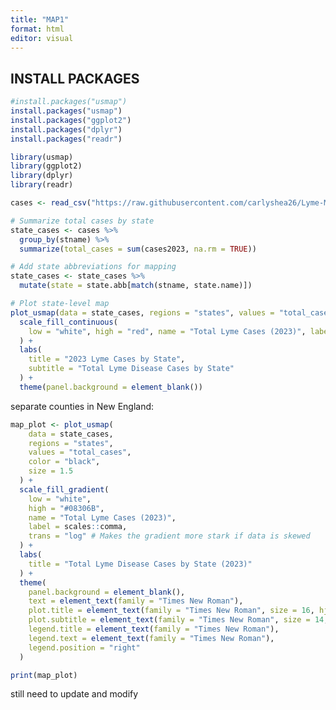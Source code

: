 ```yaml
---
title: "MAP1"
format: html
editor: visual
---
```


## INSTALL PACKAGES 

```r
#install.packages("usmap")
install.packages("usmap")
install.packages("ggplot2")
install.packages("dplyr")
install.packages("readr")

```

```r
library(usmap)
library(ggplot2)
library(dplyr)
library(readr)
```

```r
cases <- read_csv("https://raw.githubusercontent.com/carlyshea26/Lyme-Map/main/LD_Case_Counts_by_County_2023_updatedcsv.csv")
```

```r
# Summarize total cases by state
state_cases <- cases %>%
  group_by(stname) %>%
  summarize(total_cases = sum(cases2023, na.rm = TRUE))

# Add state abbreviations for mapping
state_cases <- state_cases %>%
  mutate(state = state.abb[match(stname, state.name)])

# Plot state-level map
plot_usmap(data = state_cases, regions = "states", values = "total_cases") +
  scale_fill_continuous(
    low = "white", high = "red", name = "Total Lyme Cases (2023)", label = scales::comma
  ) +
  labs(
    title = "2023 Lyme Cases by State",
    subtitle = "Total Lyme Disease Cases by State"
  ) +
  theme(panel.background = element_blank())
```

separate counties in New England:

```r
map_plot <- plot_usmap(
    data = state_cases,
    regions = "states",
    values = "total_cases",
    color = "black",
    size = 1.5
  ) +
  scale_fill_gradient(
    low = "white",
    high = "#08306B",
    name = "Total Lyme Cases (2023)",
    label = scales::comma,
    trans = "log" # Makes the gradient more stark if data is skewed
  ) +
  labs(
    title = "Total Lyme Disease Cases by State (2023)"
  ) +
  theme(
    panel.background = element_blank(),
    text = element_text(family = "Times New Roman"),
    plot.title = element_text(family = "Times New Roman", size = 16, hjust = 0.5),
    plot.subtitle = element_text(family = "Times New Roman", size = 14, hjust = 0.5),
    legend.title = element_text(family = "Times New Roman"),
    legend.text = element_text(family = "Times New Roman"),
    legend.position = "right"
  )

print(map_plot)

```

still need to update and modify
